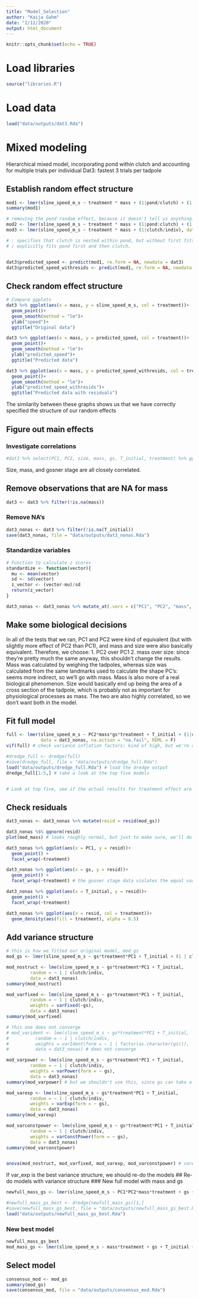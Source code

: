 ```yaml
---
title: "Model_Selection"
author: "Kaija Gahm"
date: "2/12/2020"
output: html_document
---
```


```r
knitr::opts_chunk$set(echo = TRUE)
```

# Load libraries
```r
source("libraries.R")
```

# Load data
```r
load("data/outputs/dat3.Rda")
```

# Mixed modeling
Hierarchical mixed model, incorporating pond within clutch and accounting for multiple trials per individual
Dat3: fastest 3 trials per tadpole

## Establish random effect structure
```r
mod1 <- lmer(sline_speed_m_s ~ treatment * mass + (1|pond/clutch) + (1|indiv), data = dat3)
summary(mod1)

# removing the pond random effect, because it doesn't tell us anything. In fact, we need to do this to get a non-singular fit.
mod2 <- lmer(sline_speed_m_s ~ treatment * mass + (1|pond:clutch) + (1|indiv), data = dat3)
mod3 <- lmer(sline_speed_m_s ~ treatment * mass + (1|clutch/indiv), data = dat3) # use this syntax, but remember that clutch already accounts for being nested within pond. 

# : specifies that clutch is nested within pond, but without first fitting pond (since we discovered we don't need to)
# / explicitly fits pond first and then clutch.


dat3$predicted_speed <- predict(mod1, re.form = NA, newdata = dat3)
dat3$predicted_speed_withresids <- predict(mod1, re.form = NA, newdata = dat3) + resid(mod1, newdata = dat3)
```

## Check random effect structure
```r
# Compare ggplots
dat3 %>% ggplot(aes(x = mass, y = sline_speed_m_s, col = treatment))+
  geom_point()+
  geom_smooth(method = "lm")+
  ylab("speed")+
  ggtitle("Original data")

dat3 %>% ggplot(aes(x = mass, y = predicted_speed, col = treatment))+
  geom_point()+
  geom_smooth(method = "lm")+
  ylab("predicted_speed")+
  ggtitle("Predicted data")

dat3 %>% ggplot(aes(x = mass, y = predicted_speed_withresids, col = treatment))+
  geom_point()+
  geom_smooth(method = "lm")+
  ylab("predicted_speed_withresids")+
  ggtitle("Predicted data with residuals")
```
The similarity between these graphs shows us that we have correctly specified the structure of our random effects


## Figure out main effects
### Investigate correlations
```r
#dat3 %>% select(PC1, PC2, size, mass, gs, T_initial, treatment) %>% ggpairs()
```
Size, mass, and gosner stage are all closely correlated. 

## Remove observations that are NA for mass
```r
dat3 <- dat3 %>% filter(!is.na(mass))
```

### Remove NA's
```r
dat3_nonas <- dat3 %>% filter(!is.na(T_initial))
save(dat3_nonas, file = "data/outputs/dat3_nonas.Rda")
```

### Standardize variables
```r
# Function to calculate z scores
standardize <- function(vector){
  mu <- mean(vector)
  sd <- sd(vector)
  z_vector <- (vector-mu)/sd
  return(z_vector)
}

dat3_nonas <- dat3_nonas %>% mutate_at(.vars = c("PC1", "PC2", "mass", "size", "gs", "T_initial"), standardize)
```

## Make some biological decisions
In all of the tests that we ran, PC1 and PC2 were kind of equivalent (but with slightly more effect of PC2 than PC1), and mass and size were also basically equivalent. Therefore, we choose:
1. PC2 over PC1
2. mass over size: since they're pretty much the same anyway, this shouldn't change the results. Mass was calculated by weighing the tadpoles, whereas size was calculated from the same landmarks used to calculate the shape PC's: seems more indirect, so we'll go with mass. Mass is also more of a real biological phenomenon. Size would basically end up being the area of a cross section of the tadpole, which is probably not as important for physiological processes as mass. The two are also highly correlated, so we don't want both in the model.

## Fit full model
```r
full <- lmer(sline_speed_m_s ~ PC2*mass*gs*treatment + T_initial + (1|clutch/indiv),
             data = dat3_nonas, na.action = "na.fail", REML = F)
vif(full) # check variance inflation factors: kind of high, but we're also going to be removing some of the interaction terms. Doesn't look too bad for the individual terms, especially because we already know that mass and gosner stage are correlated.

#dredge_full <- dredge(full)
#save(dredge_full, file = "data/outputs/dredge_full.Rda")
load("data/outputs/dredge_full.Rda") # load the dredge output
dredge_full[1:5,] # take a look at the top five models


# Look at top five, see if the actual results for treatment effect are changing. If not, then we just know that we're accounting for the variables of interest. Provide table in supplements. 
```

## Check residuals
```r
dat3_nonas <- dat3_nonas %>% mutate(resid = resid(mod_gs))

dat3_nonas %$% qqnorm(resid)
plot(mod_mass) # looks roughly normal, but just to make sure, we'll do individual plots

dat3_nonas %>% ggplot(aes(x = PC1, y = resid))+
  geom_point() +
  facet_wrap(~treatment)

dat3_nonas %>% ggplot(aes(x = gs, y = resid))+
  geom_point() +
  facet_wrap(~treatment) # the gosner stage data violates the equal variance assumption

dat3_nonas %>% ggplot(aes(x = T_initial, y = resid))+
  geom_point() +
  facet_wrap(~treatment)

dat3_nonas %>% ggplot(aes(x = resid, col = treatment))+
  geom_density(aes(fill = treatment), alpha = 0.5)
```


## Add variance structure
```r
# this is how we fitted our original model, mod_gs
mod_gs <- lmer(sline_speed_m_s ~ gs*treatment*PC1 + T_initial + (1 | clutch/indiv), data = dat3_nonas)

mod_nostruct <- lme(sline_speed_m_s ~ gs*treatment*PC1 + T_initial, 
         random = ~ 1 | clutch/indiv, 
         data = dat3_nonas)
summary(mod_nostruct)

mod_varfixed <- lme(sline_speed_m_s ~ gs*treatment*PC1 + T_initial, 
         random = ~ 1 | clutch/indiv,
         weights = varFixed(~gs),
         data = dat3_nonas)
summary(mod_varfixed)

# this one does not converge
# mod_varident <- lme(sline_speed_m_s ~ gs*treatment*PC1 + T_initial, 
#          random = ~ 1 | clutch/indiv,
#          weights = varIdent(form = ~ 1 | factor(as.character(gs))),
#          data = dat3_nonas) # does not converge

mod_varpower <- lme(sline_speed_m_s ~ gs*treatment*PC1 + T_initial, 
         random = ~ 1 | clutch/indiv,
         weights = varPower(form = ~ gs),
         data = dat3_nonas)
summary(mod_varpower) # but we shouldn't use this, since gs can take a value of 0 once scaled.

mod_varexp <- lme(sline_speed_m_s ~ gs*treatment*PC1 + T_initial, 
         random = ~ 1 | clutch/indiv,
         weights = varExp(form = ~ gs),
         data = dat3_nonas)
summary(mod_varexp)

mod_varconstpower <- lme(sline_speed_m_s ~ gs*treatment*PC1 + T_initial, 
         random = ~ 1 | clutch/indiv,
         weights = varConstPower(form = ~ gs),
         data = dat3_nonas)
summary(mod_varconstpower)


anova(mod_nostruct, mod_varfixed, mod_varexp, mod_varconstpower) # varexp seems to be the best, but not by a particularly large margin.
```

If var_exp is the best variance structure, we should re-do the models 
## Re-do models with variance structure
### New full model with mass and gs
```r
newfull_mass_gs <- lmer(sline_speed_m_s ~ PC1*PC2*mass*treatment + gs + T_initial + (1|clutch/indiv), data = dat3_nonas, na.action = "na.fail", REML = FALSE) 

#newfull_mass_gs_best <- dredge(newfull_mass_gs)[1,]
#save(newfull_mass_gs_best, file = "data/outputs/newfull_mass_gs_best.Rda")
load("data/outputs/newfull_mass_gs_best.Rda")
```

### New best model
```r
newfull_mass_gs_best
mod_mass_gs <- lmer(sline_speed_m_s ~ mass*treatment + gs + T_initial + (1 | clutch/indiv), data = dat3_nonas) # the best model failed to converge. What do we do??
```


## Select model
```r
consensus_mod <- mod_gs
summary(mod_gs)
save(consensus_mod, file = "data/outputs/consensus_mod.Rda")
```
